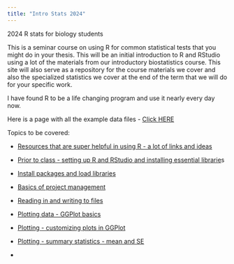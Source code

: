 ```yaml
---
title: "Intro Stats 2024"
---
```


2024 R stats for biology students

This is a seminar course on using R for common statistical tests that you might do in your thesis. This will be an initial introduction to R and RStudio using a lot of the materials from our introductory biostatistics course. This site will also serve as a repository for the course materials we cover and also the specialized statistics we cover at the end of the term that we will do for your specific work.

I have found R to be a life changing program and use it nearly every day now.

Here is a page with all the example data files - [Click HERE](/scripts/99_example_data_files.qmd)

Topics to be covered:

-   [Resources that are super helpful in using R - a lot of links and ideas](/scripts/01_resources.qmd)

-   [Prior to class - setting up R and RStudio and installing essential librarie](/scripts/02_installing_r.qmd)s

-   [Install packages and load libraries](/scripts/03_installing_libraries.qmd)

-   [Basics of project management](/scripts/04_project_setup.qmd)

-   [Reading in and writing to files](/scripts/05_reading_files.qmd)

-   [Plotting data - GGPlot basics](/scripts/06_ggplot.qmd)

-   [Plotting - customizing plots in GGPlot](/scripts/07_customize_ggplots.qmd)

-   [Plotting - summary statistics - mean and SE](/scripts/08_ggplot_summary_plots.qmd)

-   
